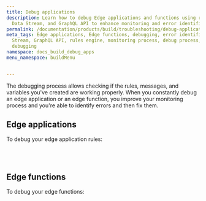 ```yaml
---
title: Debug applications
description: Learn how to debug Edge applications and functions using rules engine,
  Data Stream, and GraphQL API to enhance monitoring and error identification.
permalink: /documentation/products/build/troubleshooting/debug-applications/
meta_tags: Edge applications, Edge functions, debugging, error identification, Data
  Stream, GraphQL API, rules engine, monitoring process, debug process, application
  debugging
namespace: docs_build_debug_apps
menu_namespace: buildMenu


---
```



The debugging process allows checking if the rules, messages, and variables you've created are working properly. When you constantly debug an edge application or an edge function, you improve your monitoring process and you're able to identify errors and then fix them.


## Edge applications

To debug your edge application rules:

<LinkButton link="/en/documentation/products/guides/debug-rules/" label="debug rules created with rules engine" outlined /> <br></br>

## Edge functions

To debug your edge functions:

<LinkButton link="/en/documentation/products/guides/debugging-functions-data-stream/" label="debug edge functions on Data Stream" outlined /> <br></br>

<LinkButton link="/en/documentation/products/guides/debugging-functions-graphql/" label="debug functions using graphql api" outlined /> <br></br>




